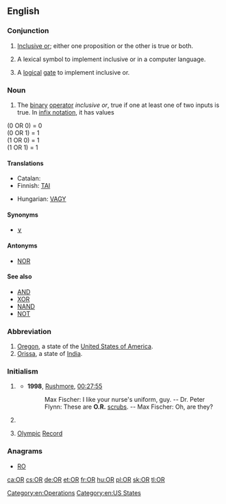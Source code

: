 {{wikipedia}}
{{also|Appendix:Variations of "or"}}
==English==

===Conjunction===
{{en-con}}

# {{logic}} [[inclusive or|Inclusive or]]; either one proposition or the other is true or both.
# {{computer science}} A lexical symbol to implement inclusive or in a computer language.
# {{electrical engineering}} A [[logical]] [[gate]] to implement inclusive or.

===Noun===
{{en-noun|-}}

# {{logic}} The [[binary]] [[operator]] ''inclusive or'', true if one at least one of two inputs is true. In [[infix notation]], it has values

(0 OR 0) = 0<br>
(0 OR 1) = 1<br>
(1 OR 0) = 1<br>
(1 OR 1) = 1<br>

====Translations====
{{trans-top|logic: (noun sense)}}
* Catalan: {{t+|ca|OR|f}}
* Finnish: [[TAI]]
{{trans-mid}}
* Hungarian: [[VAGY]]
{{trans-bottom}}

====Synonyms====
* [[∨]]

====Antonyms====
* [[NOR#Noun|NOR]]

====See also====
* [[AND#Noun|AND]]
* [[XOR#Noun|XOR]]
* [[NAND#Noun|NAND]]
* [[NOT#Noun|NOT]]

===Abbreviation===
{{en-abbreviation}}

# [[Oregon]], a state of the [[United States of America]].
# [[Orissa]], a state of [[India]].

===Initialism===
{{en-initialism}}

# {{healthcare}} {{initialism of|operating room}}
#*'''1998''', [[w:Rushmore (film)|Rushmore]], [[q:Rushmore|00:27:55]]
#*:Max Fischer: I like your nurse's uniform, guy. -- Dr. Peter Flynn: These are '''O.R.''' [[scrubs]]. -- Max Fischer: Oh, are they?
# {{science}} {{initialism of|operations research}}
# {{sports}} [[Olympic]] [[record|Record]]

===Anagrams===
* [[RO#English|RO]]

[[Category:en:Operations]]
[[Category:en:US States]]

[[ca:OR]]
[[cs:OR]]
[[de:OR]]
[[et:OR]]
[[fr:OR]]
[[hu:OR]]
[[pl:OR]]
[[sk:OR]]
[[tl:OR]]